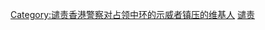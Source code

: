 {{Userbox
  |border-c = #000000
  |border-s = 5
  |id-c     = #000000
  |id-s     = 25
  |id-fc    = #000000
  |info-c   = #000000
  |info-s   = 11
  |info-fc  = #ffffff
  |id       = [[File:Yellow ribbon.svg|35px]]
  |info     = 這个用戶曾经参与[[雨傘革命|<span style="color:#ffff20;">'''雨傘革命'''</span>]]。
}}
[[Category:谴责香港警察对占领中环的示威者镇压的维基人]]
<noinclude>
[[Category:政治用戶框模板|谴责]]
</noinclude>